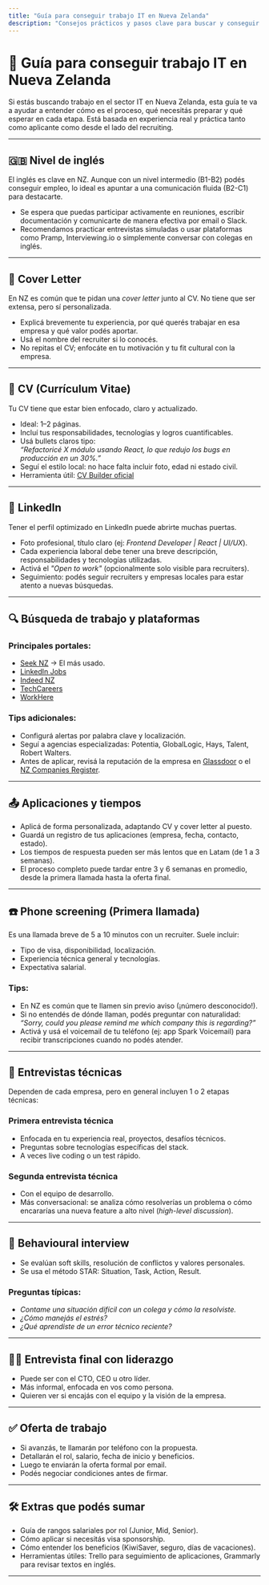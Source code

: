 ```yaml
---
title: "Guía para conseguir trabajo IT en Nueva Zelanda"
description: "Consejos prácticos y pasos clave para buscar y conseguir empleo en el sector IT en NZ, basado en experiencia real."
---
```


# 🧭 Guía para conseguir trabajo IT en Nueva Zelanda

Si estás buscando trabajo en el sector IT en Nueva Zelanda, esta guía te va a ayudar a entender cómo es el proceso, qué necesitás preparar y qué esperar en cada etapa. Está basada en experiencia real y práctica tanto como aplicante como desde el lado del recruiting.

---

## 🇬🇧 Nivel de inglés

El inglés es clave en NZ. Aunque con un nivel intermedio (B1-B2) podés conseguir empleo, lo ideal es apuntar a una comunicación fluida (B2-C1) para destacarte.

- Se espera que puedas participar activamente en reuniones, escribir documentación y comunicarte de manera efectiva por email o Slack.
- Recomendamos practicar entrevistas simuladas o usar plataformas como Pramp, Interviewing.io o simplemente conversar con colegas en inglés.

---

## 📄 Cover Letter

En NZ es común que te pidan una *cover letter* junto al CV. No tiene que ser extensa, pero sí personalizada.

- Explicá brevemente tu experiencia, por qué querés trabajar en esa empresa y qué valor podés aportar.
- Usá el nombre del recruiter si lo conocés.
- No repitas el CV; enfocáte en tu motivación y tu fit cultural con la empresa.

---

## 📄 CV (Currículum Vitae)

Tu CV tiene que estar bien enfocado, claro y actualizado.

- Ideal: 1–2 páginas.
- Incluí tus responsabilidades, tecnologías y logros cuantificables.
- Usá bullets claros tipo:  
  *“Refactoricé X módulo usando React, lo que redujo los bugs en producción en un 30%.”*
- Seguí el estilo local: no hace falta incluir foto, edad ni estado civil.
- Herramienta útil: [CV Builder oficial](https://www.careers.govt.nz/tools/cv-builder/)

---

## 🔗 LinkedIn

Tener el perfil optimizado en LinkedIn puede abrirte muchas puertas.

- Foto profesional, título claro (ej: *Frontend Developer | React | UI/UX*).
- Cada experiencia laboral debe tener una breve descripción, responsabilidades y tecnologías utilizadas.
- Activá el *"Open to work"* (opcionalmente solo visible para recruiters).
- Seguimiento: podés seguir recruiters y empresas locales para estar atento a nuevas búsquedas.

---

## 🔍 Búsqueda de trabajo y plataformas

### Principales portales:

- [Seek NZ](https://www.seek.co.nz/) → El más usado.
- [LinkedIn Jobs](https://www.linkedin.com/jobs/)
- [Indeed NZ](https://nz.indeed.com)
- [TechCareers](https://techcareers.co.nz)
- [WorkHere](https://workhere.co.nz)

### Tips adicionales:

- Configurá alertas por palabra clave y localización.
- Seguí a agencias especializadas: Potentia, GlobalLogic, Hays, Talent, Robert Walters.
- Antes de aplicar, revisá la reputación de la empresa en [Glassdoor](https://www.glassdoor.com/) o el [NZ Companies Register](https://companies-register.companiesoffice.govt.nz/).

---

## 📤 Aplicaciones y tiempos

- Aplicá de forma personalizada, adaptando CV y cover letter al puesto.
- Guardá un registro de tus aplicaciones (empresa, fecha, contacto, estado).
- Los tiempos de respuesta pueden ser más lentos que en Latam (de 1 a 3 semanas).
- El proceso completo puede tardar entre 3 y 6 semanas en promedio, desde la primera llamada hasta la oferta final.

---

## ☎️ Phone screening (Primera llamada)

Es una llamada breve de 5 a 10 minutos con un recruiter. Suele incluir:

- Tipo de visa, disponibilidad, localización.
- Experiencia técnica general y tecnologías.
- Expectativa salarial.

### Tips:

- En NZ es común que te llamen sin previo aviso (¡número desconocido!).
- Si no entendés de dónde llaman, podés preguntar con naturalidad:  
  *“Sorry, could you please remind me which company this is regarding?”*
- Activá y usá el voicemail de tu teléfono (ej: app Spark Voicemail) para recibir transcripciones cuando no podés atender.

---

## 🧪 Entrevistas técnicas

Dependen de cada empresa, pero en general incluyen 1 o 2 etapas técnicas:

### Primera entrevista técnica

- Enfocada en tu experiencia real, proyectos, desafíos técnicos.
- Preguntas sobre tecnologías específicas del stack.
- A veces live coding o un test rápido.

### Segunda entrevista técnica

- Con el equipo de desarrollo.
- Más conversacional: se analiza cómo resolverías un problema o cómo encararías una nueva feature a alto nivel (*high-level discussion*).

---

## 🤝 Behavioural interview

- Se evalúan soft skills, resolución de conflictos y valores personales.
- Se usa el método STAR: Situation, Task, Action, Result.

### Preguntas típicas:

- *Contame una situación difícil con un colega y cómo la resolviste.*
- *¿Cómo manejás el estrés?*
- *¿Qué aprendiste de un error técnico reciente?*

---

## 🧑‍💼 Entrevista final con liderazgo

- Puede ser con el CTO, CEO u otro líder.
- Más informal, enfocada en vos como persona.
- Quieren ver si encajás con el equipo y la visión de la empresa.

---

## ✅ Oferta de trabajo

- Si avanzás, te llamarán por teléfono con la propuesta.
- Detallarán el rol, salario, fecha de inicio y beneficios.
- Luego te enviarán la oferta formal por email.
- Podés negociar condiciones antes de firmar.

---

## 🛠️ Extras que podés sumar

- Guía de rangos salariales por rol (Junior, Mid, Senior).
- Cómo aplicar si necesitás visa sponsorship.
- Cómo entender los beneficios (KiwiSaver, seguro, días de vacaciones).
- Herramientas útiles: Trello para seguimiento de aplicaciones, Grammarly para revisar textos en inglés.

---

